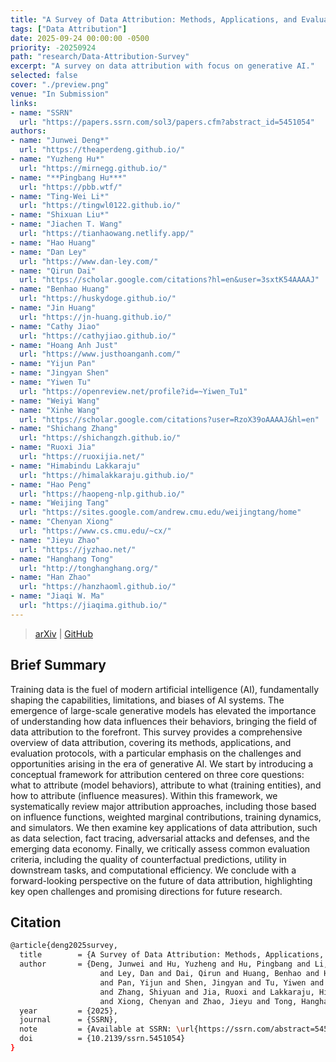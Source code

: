 ```yaml
---
title: "A Survey of Data Attribution: Methods, Applications, and Evaluation in the Era of Generative AI"
tags: ["Data Attribution"]
date: 2025-09-24 00:00:00 -0500
priority: -20250924
path: "research/Data-Attribution-Survey"
excerpt: "A survey on data attribution with focus on generative AI."
selected: false
cover: "./preview.png"
venue: "In Submission"
links:
- name: "SSRN"
  url: "https://papers.ssrn.com/sol3/papers.cfm?abstract_id=5451054"
authors:
- name: "Junwei Deng*"
  url: "https://theaperdeng.github.io/"
- name: "Yuzheng Hu*"
  url: "https://mirnegg.github.io/"
- name: "**Pingbang Hu***"
  url: "https://pbb.wtf/"
- name: "Ting-Wei Li*"
  url: "https://tingwl0122.github.io/"
- name: "Shixuan Liu*"
- name: "Jiachen T. Wang"
  url: "https://tianhaowang.netlify.app/"
- name: "Hao Huang"
- name: "Dan Ley"
  url: "https://www.dan-ley.com/"
- name: "Qirun Dai"
  url: "https://scholar.google.com/citations?hl=en&user=3sxtK54AAAAJ"
- name: "Benhao Huang"
  url: "https://huskydoge.github.io/"
- name: "Jin Huang"
  url: "https://jn-huang.github.io/"
- name: "Cathy Jiao"
  url: "https://cathyjiao.github.io/"
- name: "Hoang Anh Just"
  url: "https://www.justhoanganh.com/"
- name: "Yijun Pan"
- name: "Jingyan Shen"
- name: "Yiwen Tu"
  url: "https://openreview.net/profile?id=~Yiwen_Tu1"
- name: "Weiyi Wang"
- name: "Xinhe Wang"
  url: "https://scholar.google.com/citations?user=RzoX39oAAAAJ&hl=en"
- name: "Shichang Zhang"
  url: "https://shichangzh.github.io/"
- name: "Ruoxi Jia"
  url: "https://ruoxijia.net/"
- name: "Himabindu Lakkaraju"
  url: "https://himalakkaraju.github.io/"
- name: "Hao Peng"
  url: "https://haopeng-nlp.github.io/"
- name: "Weijing Tang"
  url: "https://sites.google.com/andrew.cmu.edu/weijingtang/home"
- name: "Chenyan Xiong"
  url: "https://www.cs.cmu.edu/~cx/"
- name: "Jieyu Zhao"
  url: "https://jyzhao.net/"
- name: "Hanghang Tong"
  url: "http://tonghanghang.org/"
- name: "Han Zhao"
  url: "https://hanzhaoml.github.io/"
- name: "Jiaqi W. Ma"
  url: "https://jiaqima.github.io/"
---
```


> [arXiv](https://arxiv.org/abs/2410.04555) | [GitHub](https://github.com/TRAIS-Lab/dattri)

## Brief Summary

Training data is the fuel of modern artificial intelligence (AI), fundamentally shaping the capabilities, limitations, and biases of AI systems. The emergence of large-scale generative models has elevated the importance of understanding how data influences their behaviors, bringing the field of data attribution to the forefront. This survey provides a comprehensive overview of data attribution, covering its methods, applications, and evaluation protocols, with a particular emphasis on the challenges and opportunities arising in the era of generative AI. We start by introducing a conceptual framework for attribution centered on three core questions: what to attribute (model behaviors), attribute to what (training entities), and how to attribute (influence measures). Within this framework, we systematically review major attribution approaches, including those based on influence functions, weighted marginal contributions, training dynamics, and simulators. We then examine key applications of data attribution, such as data selection, fact tracing, adversarial attacks and defenses, and the emerging data economy. Finally, we critically assess common evaluation criteria, including the quality of counterfactual predictions, utility in downstream tasks, and computational efficiency. We conclude with a forward-looking perspective on the future of data attribution, highlighting key open challenges and promising directions for future research.

## Citation

```bash
@article{deng2025survey,
  title        = {A Survey of Data Attribution: Methods, Applications, and Evaluation in the Era of Generative AI},
  author       = {Deng, Junwei and Hu, Yuzheng and Hu, Pingbang and Li, Ting-Wei and Liu, Shixuan and Wang, Jiachen T.
					and Ley, Dan and Dai, Qirun and Huang, Benhao and Huang, Jin and Jiao, Cathy and Just, Hoang Anh
					and Pan, Yijun and Shen, Jingyan and Tu, Yiwen and Wang, Weiyi and Wang, Xinhe and Zhang, Shichang
					and Zhang, Shiyuan and Jia, Ruoxi and Lakkaraju, Himabindu and Peng, Hao and Tang, Weijing
					and Xiong, Chenyan and Zhao, Jieyu and Tong, Hanghang and Zhao, Han and Ma, Jiaqi W.},
  year         = {2025},
  journal      = {SSRN},
  note         = {Available at SSRN: \url{https://ssrn.com/abstract=5451054}},
  doi          = {10.2139/ssrn.5451054}
}
```
